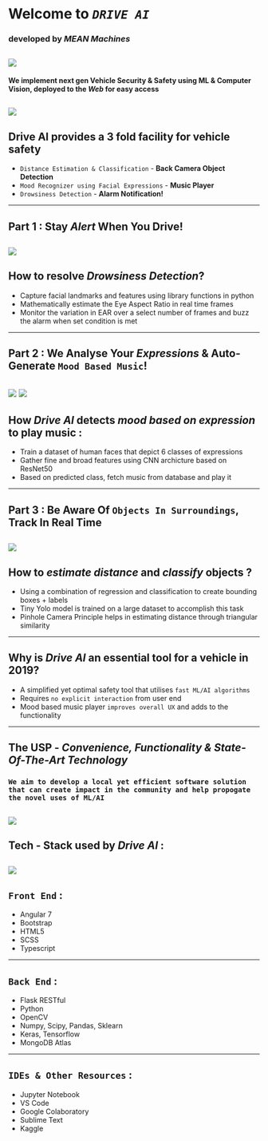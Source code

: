 # Welcome to **_`DRIVE AI`_**
### developed by _MEAN Machines_
![](https://mark.trademarkia.com/services/logo.ashx?sid=85355740)
---
#### We implement next gen **Vehicle Security & Safety** using ML & Computer Vision, deployed to the _Web_ for easy access
![](https://autotechreview.com/images/Web-images/2019/January/News/QuEST-Global-Mobiliya-Image.jpeg)
---
## **Drive AI** provides a 3 fold facility for vehicle safety
* `Distance Estimation & Classification` - **Back Camera Object Detection**
* `Mood Recognizer using Facial Expressions` - **Music Player**
* `Drowsiness Detection` - **Alarm Notification!**
---
## Part 1 : Stay **_Alert_** When You Drive!
![](http://81.47.175.201/compass/images/stories/4-1-3b.jpg)
---
## How to resolve **_Drowsiness Detection_**?
* Capture facial landmarks and features using library functions in python
* Mathematically estimate the Eye Aspect Ratio in real time frames
* Monitor the variation in EAR over a select number of frames and buzz the alarm when set condition is met
---
## Part 2 : We Analyse Your **_Expressions_** & Auto-Generate `Mood Based Music`!
![](http://luxai.com/wp-content/uploads/2017/11/Faces-300x259.jpg)     ![](http://chasingafterparadise.com/wp-content/uploads/2018/09/Music-Notes-300x259.png)
---
## How **_Drive AI_** detects _mood based on expression_ to play music :
* Train a dataset of human faces that depict 6 classes of expressions
* Gather fine and broad features using CNN archicture based on ResNet50
* Based on predicted class, fetch music from database and play it
---
## Part 3 : Be Aware Of `Objects In Surroundings`, Track In Real Time
![](https://s3-ap-south-1.amazonaws.com/av-blog-media/wp-content/uploads/2018/12/Screenshot-from-2018-11-29-13-03-17.png)
---
## How to _estimate distance_ and _classify_ objects ?
* Using a combination of regression and classification to create bounding boxes + labels
* Tiny Yolo model is trained on a large dataset to accomplish this task
* Pinhole Camera Principle helps in estimating distance through triangular similarity
---
## Why is **_Drive AI_** an essential tool for a vehicle in 2019?
* A simplified yet optimal safety tool that utilises `fast ML/AI algorithms`
* Requires `no explicit interaction` from user end
* Mood based music player `improves overall UX` and adds to the functionality
---
## **The USP** - _Convenience, Functionality & State-Of-The-Art Technology_
### `We aim to develop a local yet efficient software solution that can create impact in the community and help propogate the novel uses of ML/AI`
![](https://gajitz.com/wp-content/uploads/2014/03/volvo-safety-sensors.jpg)
---
## Tech - Stack used by **_Drive AI_** :
![](https://www.hotelappz.com/wp-content/uploads/2019/01/Hotel-Tech-Stack-Integration-400x294.png)
---
## `Front End` :
* Angular 7
* Bootstrap
* HTML5
* SCSS
* Typescript
---
## `Back End` : 
* Flask RESTful
* Python
* OpenCV
* Numpy, Scipy, Pandas, Sklearn
* Keras, Tensorflow
* MongoDB Atlas
---
## `IDEs & Other Resources` :
* Jupyter Notebook
* VS Code
* Google Colaboratory
* Sublime Text
* Kaggle





